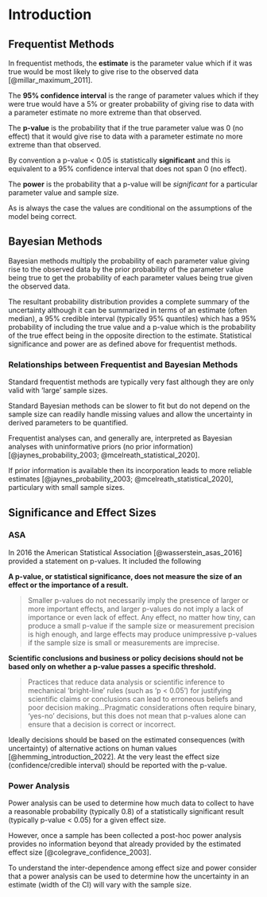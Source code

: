 # Introduction

## Frequentist Methods

In frequentist methods, the **estimate** is the parameter value which if it was true would be most likely to give rise to the observed data [@millar_maximum_2011].

The **95% confidence interval** is the range of parameter values which if they were true would have a 5% or greater probability of giving rise to data with a parameter estimate no more extreme than that observed.

The **p-value** is the probability that if the true parameter value was 0 (no effect) that it would give rise to data with a parameter estimate no more extreme than that observed.

By convention a p-value \< 0.05 is statistically **significant** and this is equivalent to a 95% confidence interval that does not span 0 (no effect).

The **power** is the probability that a p-value will be *significant* for a particular parameter value and sample size.

As is always the case the values are conditional on the assumptions of the model being correct.

## Bayesian Methods

Bayesian methods multiply the probability of each parameter value giving rise to the observed data by the prior probability of the parameter value being true to get the probability of each parameter values being true given the observed data.

The resultant probability distribution provides a complete summary of the uncertainty although it can be summarized in terms of an estimate (often median), a 95% credible interval (typically 95% quantiles) which has a 95% probability of including the true value and a p-value which is the probability of the true effect being in the opposite direction to the estimate. Statistical significance and power are as defined above for frequentist methods.

### Relationships between Frequentist and Bayesian Methods

Standard frequentist methods are typically very fast although they are only valid with 'large' sample sizes.

Standard Bayesian methods can be slower to fit but do not depend on the sample size can readily handle missing values and allow the uncertainty in derived parameters to be quantified.

Frequentist analyses can, and generally are, interpreted as Bayesian analyses with uninformative priors (no prior information) [@jaynes_probability_2003; @mcelreath_statistical_2020].

If prior information is available then its incorporation leads to more reliable estimates [@jaynes_probability_2003; @mcelreath_statistical_2020], particulary with small sample sizes.

## Significance and Effect Sizes

### ASA

In 2016 the American Statistical Association [@wasserstein_asas_2016] provided a statement on p-values. It included the following

**A p-value, or statistical significance, does not measure the size of an effect or the importance of a result.**

> Smaller p-values do not necessarily imply the presence of larger or more important effects, and larger p-values do not imply a lack of importance or even lack of effect. Any effect, no matter how tiny, can produce a small p-value if the sample size or measurement precision is high enough, and large effects may produce unimpressive p-values if the sample size is small or measurements are imprecise.

**Scientific conclusions and business or policy decisions should not be based only on whether a p-value passes a specific threshold.**

> Practices that reduce data analysis or scientific inference to mechanical 'bright-line' rules (such as 'p \< 0.05') for justifying scientific claims or conclusions can lead to erroneous beliefs and poor decision making...Pragmatic considerations often require binary, 'yes-no' decisions, but this does not mean that p-values alone can ensure that a decision is correct or incorrect.

Ideally decisions should be based on the estimated consequences (with uncertainty) of alternative actions on human values [@hemming_introduction_2022]. 
At the very least the effect size (confidence/credible interval) should be reported with the p-value.

### Power Analysis

Power analysis can be used to determine how much data to collect to have a reasonable probability (typically 0.8) of a statistically significant result (typically p-value \< 0.05) for a given effect size.

However, once a sample has been collected a post-hoc power analysis provides no information beyond that already provided by the estimated effect size [@colegrave_confidence_2003].

To understand the inter-dependence among effect size and power consider that a power analysis can be used to determine how the uncertainty in an estimate (width of the CI) will vary with the sample size.
